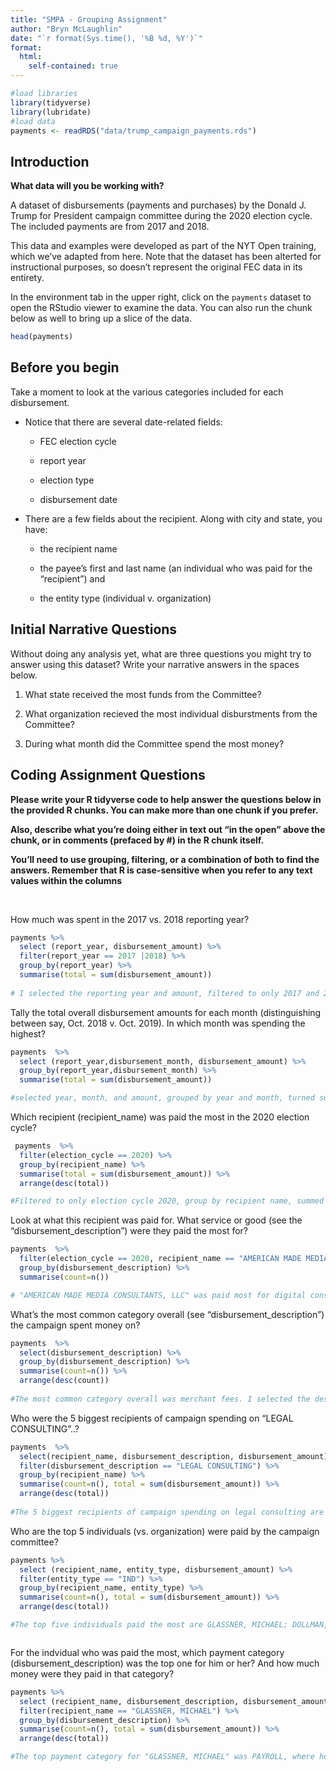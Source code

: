 ```yaml
---
title: "SMPA - Grouping Assignment"
author: "Bryn McLaughlin"
date: "`r format(Sys.time(), '%B %d, %Y')`"
format:
  html:
    self-contained: true
---
```


```r

#load libraries
library(tidyverse)
library(lubridate)
#load data
payments <- readRDS("data/trump_campaign_payments.rds")


```

## Introduction

**What data will you be working with?**

A dataset of disbursements (payments and purchases) by the Donald J. Trump for President campaign committee during the 2020 election cycle. The included payments are from 2017 and 2018.

This data and examples were developed as part of the NYT Open training, which we've adapted from here. Note that the dataset has been alterted for instructional purposes, so doesn't represent the original FEC data in its entirety.

In the environment tab in the upper right, click on the `payments` dataset to open the RStudio viewer to examine the data. You can also run the chunk below as well to bring up a slice of the data.

```r

head(payments)


```

## Before you begin

Take a moment to look at the various categories included for each disbursement.

-   Notice that there are several date-related fields:

    -   FEC election cycle

    -   report year

    -   election type

    -   disbursement date

-   There are a few fields about the recipient. Along with city and state, you have:

    -   the recipient name

    -   the payee's first and last name (an individual who was paid for the "recipient") and

    -   the entity type (individual v. organization)

## Initial Narrative Questions

Without doing any analysis yet, what are three questions you might try to answer using this dataset? Write your narrative answers in the spaces below.

1.  What state received the most funds from the Committee?

2.  What organization recieved the most individual disburstments from the Committee?

3.  During what month did the Committee spend the most money?

## Coding Assignment Questions

**Please write your R tidyverse code to help answer the questions below in the provided R chunks. You can make more than one chunk if you prefer.**

**Also, describe what you're doing either in text out "in the open" above the chunk, or in comments (prefaced by #) in the R chunk itself.**

**You'll need to use grouping, filtering, or a combination of both to find the answers. Remember that R is case-sensitive when you refer to any text values within the columns**

<br>

How much was spent in the 2017 vs. 2018 reporting year?

```r

payments %>%
  select (report_year, disbursement_amount) %>% 
  filter(report_year == 2017 |2018) %>% 
  group_by(report_year) %>% 
  summarise(total = sum(disbursement_amount))
  
# I selected the reporting year and amount, filtered to only 2017 and 2018, grouped by report year, and made the sum of disbursements a new aggregate total.

```

Tally the total overall disbursement amounts for each month (distinguishing between say, Oct. 2018 v. Oct. 2019). In which month was spending the highest?

```r

payments  %>%
  select (report_year,disbursement_month, disbursement_amount) %>% 
  group_by(report_year,disbursement_month) %>% 
  summarise(total = sum(disbursement_amount))

#selected year, month, and amount, grouped by year and month, turned sum of each months spending into a new aggregate variable.

```

Which recipient (recipient_name) was paid the most in the 2020 election cycle?

```r

 payments  %>%
  filter(election_cycle == 2020) %>% 
  group_by(recipient_name) %>% 
  summarise(total = sum(disbursement_amount)) %>% 
  arrange(desc(total))

#Filtered to only election cycle 2020, group by recipient name, summed the disbursement amount, then arranged the aggregate 'total' variable in descending order. The highest paid recipient was AMERICAN MADE MEDIA CONSULTANTS, LLC.

```

Look at what this recipient was paid for. What service or good (see the "disbursement_description") were they paid the most for?

```r

payments  %>%
  filter(election_cycle == 2020, recipient_name == "AMERICAN MADE MEDIA CONSULTANTS, LLC") %>% 
  group_by(disbursement_description) %>% 
  summarise(count=n())

# "AMERICAN MADE MEDIA CONSULTANTS, LLC" was paid most for digital consulting services. I filtered to the year 2020 and only the recipient, then grouped by disbursement description and summarized the count in a new aggregate variable.


```

What's the most common category overall (see "disbursement_description") the campaign spent money on?

```r

payments  %>%
  select(disbursement_description) %>% 
  group_by(disbursement_description) %>% 
  summarise(count=n()) %>% 
  arrange(desc(count))
  
#The most common category overall was merchant fees. I selected the description category, grouped by entry, the summarized and arranged a new aggregate variable in descending order.

```

Who were the 5 biggest recipients of campaign spending on "LEGAL CONSULTING"..?

```r

payments  %>%
  select(recipient_name, disbursement_description, disbursement_amount) %>% 
  filter(disbursement_description == "LEGAL CONSULTING") %>% 
  group_by(recipient_name) %>% 
  summarise(count=n(), total = sum(disbursement_amount)) %>% 
  arrange(desc(total))
  
#The 5 biggest recipients of campaign spending on legal consulting are JONES DAY, LAROCCA HORNIK ROSEN GREENBERG & BLAHA LLP, KASOWITZ, BENSON, TORRESS & FRIEDMAN, THE LAW OFFICES OF ALAN S. FUTERFAS, and MCDERMOTT WILL & EMERY. I selected by recipient, disbursement description and amount, filtered by legal consulting, grouped by recipeint name, summarized count and created a new total aggregate variable for the disbursement amount, then arranged total by descending order to find the top 5 disbursements.

```


Who are the top 5 individuals (vs. organization) were paid by the campaign committee?

```r

payments %>%
  select (recipient_name, entity_type, disbursement_amount) %>% 
  filter(entity_type == "IND") %>% 
  group_by(recipient_name, entity_type) %>% 
  summarise(count=n(), total = sum(disbursement_amount)) %>% 
  arrange(desc(total))

#The top five individuals paid the most are GLASSNER, MICHAEL; DOLLMAN, SEAN; CENTINELLO, DARREN; CARR, CHRISTOPHER; and PENCE, JOHN. I selected recipeints, entity type, and disbursement amount, filtered for individuals, grouped by recipient name and entity type, summarized the count and total disbursement amount, then arranged the total in descending order.



```


For the indvidual who was paid the most, which payment category (disbursement_description) was the top one for him or her? And how much money were they paid in that category?

```r

payments %>%
  select (recipient_name, disbursement_description, disbursement_amount) %>% 
  filter(recipient_name == "GLASSNER, MICHAEL") %>% 
  group_by(disbursement_description) %>% 
  summarise(count=n(), total = sum(disbursement_amount)) %>% 
  arrange(desc(total))

#The top payment category for "GLASSNER, MICHAEL" was PAYROLL, where he was paid $499000. I selected recipeint name, disbursemnt description and amount, then filtered for the individual. Next I grouped by description, summarized count and disbursement sum in the aggregate variable "total", then arranged by descending total.
```
